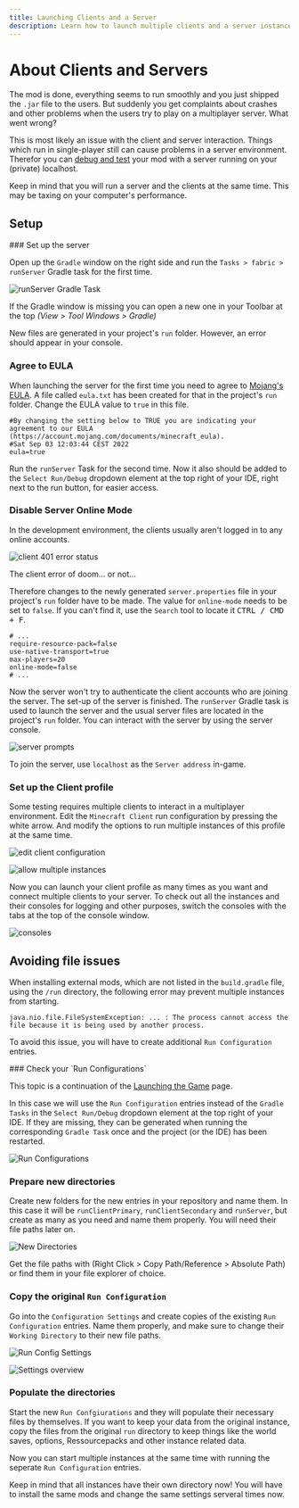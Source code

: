```yaml
---
title: Launching Clients and a Server
description: Learn how to launch multiple clients and a server instance of the development version of Minecraft.
---
```




# About Clients and Servers

The mod is done, everything seems to run smoothly and you just shipped the `.jar` file to the users. But suddenly you get complaints about crashes and other problems when the users try to play on a multiplayer server. What went wrong?

This is most likely an issue with the client and server interaction. Things which run in single-player still can cause problems in a server environment.
Therefor you can [debug and test](/basic-problem-solving#reloading-an-active-instance) your mod with a server running on your (private) localhost.

Keep in mind that you will run a server and the clients at the same time. This may be taxing on your computer's performance.

## Setup

<Steps>
### Set up the server

Open up the `Gradle` window on the right side and run the `Tasks > fabric > runServer` Gradle task for the first time.

![runServer Gradle Task](/getting-started/clients-and-servers_1.png)

<Subtitle>If the Gradle window is missing you can open a new one in your Toolbar at the top <i>(View > Tool Windows > Gradle)</i></Subtitle>

New files are generated in your project's `run` folder. However, an error should appear in your console.

### Agree to EULA

When launching the server for the first time you need to agree to [Mojang's EULA](https://account.mojang.com/documents/minecraft_eula). A file called `eula.txt` has been created for that in the project's `run` folder. Change the EULA value to `true` in this file.

```
#By changing the setting below to TRUE you are indicating your agreement to our EULA (https://account.mojang.com/documents/minecraft_eula).
#Sat Sep 03 12:03:44 CEST 2022
eula=true
```

Run the `runServer` Task for the second time. Now it also should be added to the `Select Run/Debug` dropdown element at the top right of your IDE, right next to the run button, for easier access.

### Disable Server Online Mode

In the development environment, the clients usually aren't logged in to any online accounts.

![client 401 error status](/getting-started/clients-and-servers_2.png)

<Subtitle>The client error of doom... or not...</Subtitle>

Therefore changes to the newly generated `server.properties` file in your project's `run` folder have to be made. The value for `online-mode` needs to be set to `false`. If you can't find it, use the `Search` tool to locate it <kbd>CTRL / CMD + F</kbd>.

```
# ...
require-resource-pack=false
use-native-transport=true
max-players=20
online-mode=false
# ...
```

Now the server won't try to authenticate the client accounts who are joining the server. The set-up of the server is finished. The `runServer` Gradle task is used to launch the server and the usual server files are located in the project's `run` folder. You can interact with the server by using the server console.

![server prompts](/getting-started/clients-and-servers_3.png)

To join the server, use `localhost` as the `Server address` in-game.

### Set up the Client profile

Some testing requires multiple clients to interact in a multiplayer environment. Edit the `Minecraft Client` run configuration by pressing the white arrow. And modify the options to run multiple instances of this profile at the same time.

![edit client configuration](/getting-started/clients-and-servers_4.png)

![allow multiple instances](/getting-started/clients-and-servers_5.png)

Now you can launch your client profile as many times as you want and connect multiple clients to your server. To check out all the instances and their consoles for logging and other purposes, switch the consoles with the tabs at the top of the console window.

![consoles](/getting-started/clients-and-servers_6.png)
</Steps>

## Avoiding file issues

When installing external mods, which are not listed in the `build.gradle` file, using the `/run` directory, the following error may prevent multiple instances from starting.

```
java.nio.file.FileSystemException: ... : The process cannot access the file because it is being used by another process.
```

To avoid this issue, you will have to create additional `Run Configuration` entries.

<Steps>
### Check your `Run Configurations`

<Callout type="info">This topic is a continuation of the [Launching the Game](/getting-started/launching-the-game) page.</Callout>

In this case we will use the `Run Configuration` entries instead of the `Gradle Tasks` in the `Select Run/Debug` dropdown element at the top right of your IDE.
If they are missing, they can be generated when running the corresponding `Gradle Task` once and the project (or the IDE) has been restarted.

![Run Configurations](/getting-started/clients-and-servers_7.png)

### Prepare new directories

Create new folders for the new entries in your repository and name them. In this case it will be `runClientPrimary`, `runClientSecondary` and `runServer`, 
but create as many as you need and name them properly. You will need their file paths later on.

![New Directories](/getting-started/clients-and-servers_8.png)

<Subtitle>Get the file paths with (Right Click > Copy Path/Reference > Absolute Path) or find them in your file explorer of choice.</Subtitle>

### Copy the original `Run Configuration`

Go into the `Configuration Settings` and create copies of the existing `Run Configuration` entries.
Name them properly, and make sure to change their `Working Directory` to their new file paths.

![Run Config Settings](/getting-started/clients-and-servers_9.png)

![Settings overview](/getting-started/clients-and-servers_10.png)

### Populate the directories

Start the new `Run Confgiurations` and they will populate their necessary files by themselves. If you want to keep your data from the original instance,
copy the files from the original `run` directory to keep things like the world saves, options, Ressourcepacks and other instance related data.

</Steps>

Now you can start multiple instances at the same time with running the seperate `Run Configuration` entries.

<Callout type="warning">Keep in mind that all instances have their own directory now! You will have to install the same mods and change the same settings serveral times now.</Callout>
